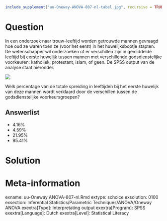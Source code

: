 ```r
include_supplement("uu-Oneway-ANOVA-807-nl-tabel.jpg", recursive = TRUE)
```



Question
========
In een onderzoek naar trouw-leeftijd worden getrouwde mannen gevraagd hoe oud ze waren toen ze (voor het eerst) in het huwelijksbootje stapten. De wetenschapper wil onderzoeken of er verschillen zijn in gemiddelde leeftijd bij eerste huwelijk tussen mannen met verschillende godsdienstelijke voorkeuren: katholiek, protestant, islam, of geen. De SPSS output van de analyse staat hieronder.  

![](uu-Oneway-ANOVA-807-nl-tabel.jpg)

Welk percentage van de totale spreiding in leeftijden bij het eerste huwelijk van deze mannen wordt verklaard door de verschillen tussen de godsdienstelijke voorkeursgroepen?
  
Answerlist
----------
* 4.16%
* 4.59%
* 21.95%
* 95.41%







Solution
========
  


Meta-information
================
exname: uu-Oneway ANOVA-807-nl.Rmd
extype: schoice
exsolution: 0100
exsection: Inferential Statistics/Parametric Techniques/ANOVA/Oneway ANOVA
exextra[Type]: Interpretating output
exextra[Program]: SPSS
exextra[Language]: Dutch
exextra[Level]: Statistical Literacy
